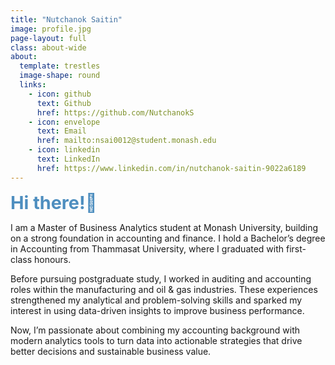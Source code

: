 ```yaml
---
title: "Nutchanok Saitin"
image: profile.jpg
page-layout: full 
class: about-wide
about:
  template: trestles
  image-shape: round
  links:
    - icon: github
      text: Github
      href: https://github.com/NutchanokS
    - icon: envelope
      text: Email
      href: mailto:nsai0012@student.monash.edu
    - icon: linkedin
      text: LinkedIn
      href: https://www.linkedin.com/in/nutchanok-saitin-9022a6189
---
```


<span style="font-size: 1.8rem; color: #4E8EBF; font-weight: 500;">
**Hi there!👋** 
</span>

I am a Master of Business Analytics student at Monash University, building on a strong foundation in accounting and finance. I hold a Bachelor’s degree in Accounting from Thammasat University, where I graduated with first-class honours.

Before pursuing postgraduate study, I worked in auditing and accounting roles within the manufacturing and oil & gas industries. These experiences strengthened my analytical and problem-solving skills and sparked my interest in using data-driven insights to improve business performance.

Now, I’m passionate about combining my accounting background with modern analytics tools to turn data into actionable strategies that drive better decisions and sustainable business value.
